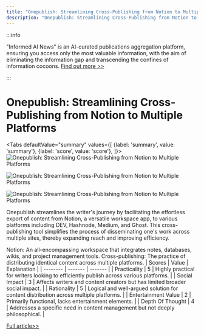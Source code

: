 ```yaml
---
title: "Onepublish: Streamlining Cross-Publishing from Notion to Multiple Platforms"
description: "Onepublish: Streamlining Cross-Publishing from Notion to Multiple Platforms"
---
```



:::info

"Informed AI News" is an AI-curated publications aggregation platform, ensuring you access only the most valuable information, with the aim of eliminating the information gap and transcending the confines of information cocoons.  [Find out more >>](/docs/guides)

:::

# Onepublish: Streamlining Cross-Publishing from Notion to Multiple Platforms


<Tabs
	defaultValue="summary"
	values={[
	{label: 'summary', value: 'summary'},
	{label: 'score', value: 'score'},
]}>
<TabItem value="summary">
<img
  src="https://image.informedainews.com/2024/06/09/To-rgL-1717900374-0.jpg"
  alt="Onepublish: Streamlining Cross-Publishing from Notion to Multiple Platforms"
/>

<img
  src="https://image.informedainews.com/2024/06/09/To-cOt-1717900374-1.jpg"
  alt="Onepublish: Streamlining Cross-Publishing from Notion to Multiple Platforms"
/>

<img
  src="https://image.informedainews.com/2024/06/09/To-l6h-1717900374-2.jpg"
  alt="Onepublish: Streamlining Cross-Publishing from Notion to Multiple Platforms"
/>



Onepublish streamlines the writer's journey by facilitating the effortless export of content from Notion, a versatile workspace app, to various platforms including DEV, Hashnode, Medium, and Ghost. This cross-publishing tool simplifies the process of disseminating one's work across multiple sites, thereby expanding reach and improving efficiency.

Notion: An all-encompassing workspace that integrates notes, databases, wikis, and project management tools.
Cross-publishing: The practice of distributing identical content across multiple platforms.
</TabItem>
<TabItem value="score">
	| Scores     | Value   | Explanation |
	| -------- | ------- | ------- |
	| Practicality  | 5    | Highly practical for writers looking to efficiently publish across various platforms.    |
	| Social Impact | 3     | Affects writers and content creators but has limited broader social impact.    |
	| Rationality    | 5    | Logical and well-argued solution for content distribution across multiple platforms.    |
	| Entertainment Value    | 2    | Primarily functional, lacks entertainment elements.    |
	| Depth Of Thought    | 4    | Addresses a specific need in content management but not deeply philosophical.    |
</TabItem>
</Tabs>

[Full article>>](https://www.producthunt.com/posts/onepublish)
